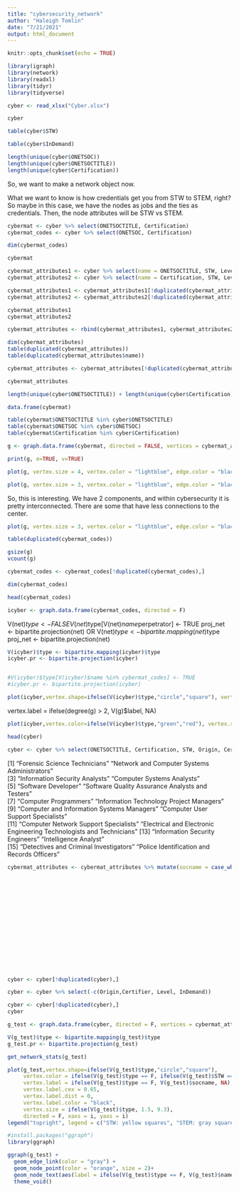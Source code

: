 ```yaml
---
title: "cybersecurity_network"
author: "Haleigh Tomlin"
date: "7/21/2021"
output: html_document
---
```


```r
knitr::opts_chunk$set(echo = TRUE)
```

```r
library(igraph)
library(network)
library(readxl)
library(tidyr)
library(tidyverse)
```

```r
cyber <- read_xlsx("Cyber.xlsx")
```

```r
cyber
```

```r
table(cyber$STW)
```

```r
table(cyber$InDemand)
```

```r
length(unique(cyber$ONETSOC))
length(unique(cyber$ONETSOCTITLE))
length(unique(cyber$Certification))
```

So, we want to make a network object now.  

What we want to know is how credentials get you from STW to STEM, right?  So maybe in this case, we have the nodes as jobs and the ties as credentials.  Then, the node attributes will be STW vs STEM.

```r
cybermat <- cyber %>% select(ONETSOCTITLE, Certification)
cybermat_codes <- cyber %>% select(ONETSOC, Certification)
```

```r
dim(cybermat_codes)
```


```r
cybermat
```

```r
cybermat_attributes1 <- cyber %>% select(name = ONETSOCTITLE, STW, Level, InDemand)
cybermat_attributes2 <- cyber %>% select(name = Certification, STW, Level, InDemand)
```


```r
cybermat_attributes1 <- cybermat_attributes1[!duplicated(cybermat_attributes1$name),]
cybermat_attributes2 <- cybermat_attributes2[!duplicated(cybermat_attributes2$name),]
```

```r
cybermat_attributes1
cybermat_attributes2
```

```r
cybermat_attributes <- rbind(cybermat_attributes1, cybermat_attributes2)
```

```r
dim(cybermat_attributes)
table(duplicated(cybermat_attributes))
table(duplicated(cybermat_attributes$name))
```

```r
cybermat_attributes <- cybermat_attributes[!duplicated(cybermat_attributes$name),]
```

```r
cybermat_attributes
```

```r
length(unique(cyber$ONETSOCTITLE)) + length(unique(cyber$Certification))
```

```r
data.frame(cybermat)
```

```r
table(cybermat$ONETSOCTITLE %in% cyber$ONETSOCTITLE)
table(cybermat$ONETSOC %in% cyber$ONETSOC)
table(cybermat$Certification %in% cyber$Certification)
```


```r
g <- graph.data.frame(cybermat, directed = FALSE, vertices = cybermat_attributes)
```

```r
print(g, e=TRUE, v=TRUE)
```



```r
plot(g, vertex.size = 4, vertex.color = "lightblue", edge.color = "black", main = "cyber", vertex.label.degree = -pi/6, vertex.label.cex = 0.5, vertex.label = NA)
```

```r
plot(g, vertex.size = 3, vertex.color = "lightblue", edge.color = "black", main = "cyber", vertex.label.degree = -pi/6, vertex.label.cex = 0.5, vertex.label = NA, layout = layout_with_kk)
```

So, this is interesting.  We have 2 components, and within cybersecurity it is pretty interconnected.  There are some that have less connections to the center.


```r
plot(g, vertex.size = 3, vertex.color = "lightblue", edge.color = "black", main = "cyber", vertex.label.degree = -pi/6, vertex.label.cex = 0.5, vertex.label = NA, layout = layout_in_circle)
```

```r
table(duplicated(cybermat_codes))
```

```r
gsize(g)
vcount(g)
```


```r
cybermat_codes <- cybermat_codes[!duplicated(cybermat_codes),]
```

```r
dim(cybermat_codes)
```

```r
head(cybermat_codes)
```



```r
icyber <- graph.data.frame(cybermat_codes, directed = F)
```

V(net)$type <- FALSE
V(net)$type[V(net)$name%in%dat$perpetrator] <- TRUE
proj_net <- bipartite.projection(net)
OR
V(net)$type <- bipartite.mapping(net)$type
proj_net <- bipartite.projection(net)

```r
V(icyber)$type <- bipartite.mapping(icyber)$type
icyber.pr <- bipartite.projection(icyber)


#V(icyber)$type[V(icyber)$name %in% cybermat_codes] <- TRUE
#icyber.pr <- bipartite.projection(icyber)
```


```r
plot(icyber,vertex.shape=ifelse(V(icyber)$type,"circle","square"), vertex.color = ifelse(V(icyber)$type, "green", "red"), vertex.label = NA, vertex.size = 3, main = "cybersecurity affiliation network", directed = F)
```

vertex.label = ifelse(degree(g) > 2, V(g)$label, NA)

```r
plot(icyber,vertex.color=ifelse(V(icyber)$type,"green","red"), vertex.size = 3, main = "cybersecurity affiliation network", directed = F, layout = layout_with_kk, vertex.label = NA)
```


```r
head(cyber)
```

```r
cyber <- cyber %>% select(ONETSOCTITLE, Certification, STW, Origin, Certifier, Level, InDemand)
```

 [1] "Forensic Science Technicians"                                        "Network and Computer Systems Administrators"                        
 [3] "Information Security Analysts"                                       "Computer Systems Analysts"                                          
 [5] "Software Developer"                                                  "Software Quality Assurance Analysts and Testers"                    
 [7] "Computer Programmers"                                                "Information Technology Project Managers"                            
 [9] "Computer and Information Systems Managers"                           "Computer User Support Specialists"                                  
[11] "Computer Network Support Specialists"                                "Electrical and Electronic Engineering Technologists and Technicians"
[13] "Information Security Engineers"                                      "Intelligence Analyst"                                               
[15] "Detectives and Criminal Investigators"                               "Police Identification and Records Officers"

```r
cybermat_attributes <- cybermat_attributes %>% mutate(socname = case_when(name == "Forensic Science Technicians" ~ "Forensic\nScience\nTechnicians",
                                                                          name == "Network and Computer Systems Administrators" ~ "Network\nand Computer\nSystems\nAdministrators",
                                                                          name == "Information Security Analysts" ~ "Information\nSecurity\nAnalysts",
                                                                          name == "Computer Systems Analysts" ~ "Computer\nSystems\nAnalysts",
                                                                          name == "Software Developer" ~ "Software\nDeveloper",
                                                                          name == "Software Quality Assurance Analysts and Testers"~ "Software\nQuality\nAssurance\nAnalysts\nand Testers",
                                                                          name == "Computer Programmers" ~ "Computer\nProgrammers",
                                                                          name == "Information Technology Project Managers" ~ "Information\nTechnology\nProject\nManagers",
                                                                          name == "Computer and Information Systems Managers" ~ "Computer\nand\nInformation\nSystems\nManagers",
                                                                          name == "Computer User Support Specialists" ~ "Computer\nUser\nSupport\nSpecialists",
                                                                          name == "Computer Network Support Specialists" ~ "Computer\nNetwork\nSupport\nSpecialists",
                                                                          name == "Electrical and Electronic Engineering Technologists and Technicians" ~ "Electronic\nEngineering\nTechnicians",
                                                                          name == "Information Security Engineers" ~ "Information\nSecurity\nEngineers",
                                                                          name == "Intelligence Analyst" ~ "Intelligence\nAnalyst",
                                                                          name == "Detectives and Criminal Investigators" ~ "Detectives\nand Criminal\nInvestigators",
                                                                          name == "Police Identification and Records Officers" ~ "Police\nIdentification\nand Records\nOfficers"))
```


```r
cyber <- cyber[!duplicated(cyber),]
```

```r
cyber <- cyber %>% select(-c(Origin,Certifier, Level, InDemand))
```

```r
cyber <- cyber[!duplicated(cyber),]
cyber
```


```r
g_test <- graph.data.frame(cyber, directed = F, vertices = cybermat_attributes)
```


```r
V(g_test)$type <- bipartite.mapping(g_test)$type
g_test.pr <- bipartite.projection(g_test)
```

```r
get_network_stats(g_test)
```



```r
plot(g_test,vertex.shape=ifelse(V(g_test)$type,"circle","square"),
     vertex.color = ifelse(V(g_test)$type == F, ifelse(V(g_test)$STW == "STW", cbPalette[5], cbPalette[1]), cbPalette[4]),
     vertex.label = ifelse(V(g_test)$type == F, V(g_test)$socname, NA),
     vertex.label.cex = 0.65,
     vertex.label.dist = 0,
     vertex.label.color = "black",
     vertex.size = ifelse(V(g_test)$type, 1.5, 9.3),
     directed = F, xaxs = i, yaxs = i)
legend("topright", legend = c("STW: yellow squares", "STEM: gray squares", "Certifications: green circles"), bty = "n", title = "Legend", cex = 1.5)
```



```r
#install.packages("ggraph")
library(ggraph)
```

```r
ggraph(g_test) +
  geom_edge_link(color = "gray") +   
  geom_node_point(color = "orange", size = 2)+
  geom_node_text(aes(label = ifelse(V(g_test)$type == F, V(g_test)$name, NA), size=0.3, repel=T, parse = T)) +
  theme_void()
```


